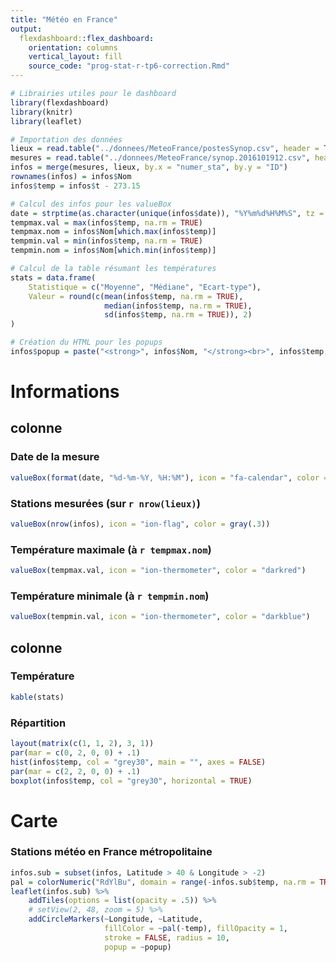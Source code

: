 ```yaml
---
title: "Météo en France"
output: 
  flexdashboard::flex_dashboard:
    orientation: columns
    vertical_layout: fill
    source_code: "prog-stat-r-tp6-correction.Rmd"
---
```


```r
# Librairies utiles pour le dashboard
library(flexdashboard)
library(knitr)
library(leaflet)

# Importation des données
lieux = read.table("../donnees/MeteoFrance/postesSynop.csv", header = T, sep = ";", quote = NULL, stringsAsFactors = FALSE)
mesures = read.table("../donnees/MeteoFrance/synop.2016101912.csv", header = T, sep = ";", na.strings = "mq", stringsAsFactors = FALSE)
infos = merge(mesures, lieux, by.x = "numer_sta", by.y = "ID")
rownames(infos) = infos$Nom
infos$temp = infos$t - 273.15

# Calcul des infos pour les valueBox
date = strptime(as.character(unique(infos$date)), "%Y%m%d%H%M%S", tz = "Europe/Paris")
tempmax.val = max(infos$temp, na.rm = TRUE)
tempmax.nom = infos$Nom[which.max(infos$temp)]
tempmin.val = min(infos$temp, na.rm = TRUE)
tempmin.nom = infos$Nom[which.min(infos$temp)]

# Calcul de la table résumant les températures
stats = data.frame(
    Statistique = c("Moyenne", "Médiane", "Ecart-type"),
    Valeur = round(c(mean(infos$temp, na.rm = TRUE),
                     median(infos$temp, na.rm = TRUE),
                     sd(infos$temp, na.rm = TRUE)), 2)
)

# Création du HTML pour les popups
infos$popup = paste("<strong>", infos$Nom, "</strong><br>", infos$temp, "°", sep = "")
```

# Informations

## colonne

### Date de la mesure

```r
valueBox(format(date, "%d-%m-%Y, %H:%M"), icon = "fa-calendar", color = gray(.3))
```

### Stations mesurées (sur `r nrow(lieux)`)

```r
valueBox(nrow(infos), icon = "ion-flag", color = gray(.3))
```

### Température maximale (à `r tempmax.nom`)

```r
valueBox(tempmax.val, icon = "ion-thermometer", color = "darkred")
```

### Température minimale (à `r tempmin.nom`)

```r
valueBox(tempmin.val, icon = "ion-thermometer", color = "darkblue")
```

## colonne

### Température {data-height=150}

```r
kable(stats)
```

### Répartition

```r
layout(matrix(c(1, 1, 2), 3, 1))
par(mar = c(0, 2, 0, 0) + .1)
hist(infos$temp, col = "grey30", main = "", axes = FALSE)
par(mar = c(2, 2, 0, 0) + .1)
boxplot(infos$temp, col = "grey30", horizontal = TRUE)
```

# Carte

### Stations météo en France métropolitaine

```r
infos.sub = subset(infos, Latitude > 40 & Longitude > -2)
pal = colorNumeric("RdYlBu", domain = range(-infos.sub$temp, na.rm = TRUE))
leaflet(infos.sub) %>% 
    addTiles(options = list(opacity = .5)) %>%
    # setView(2, 48, zoom = 5) %>%
    addCircleMarkers(~Longitude, ~Latitude, 
                     fillColor = ~pal(-temp), fillOpacity = 1,
                     stroke = FALSE, radius = 10,
                     popup = ~popup)
```

